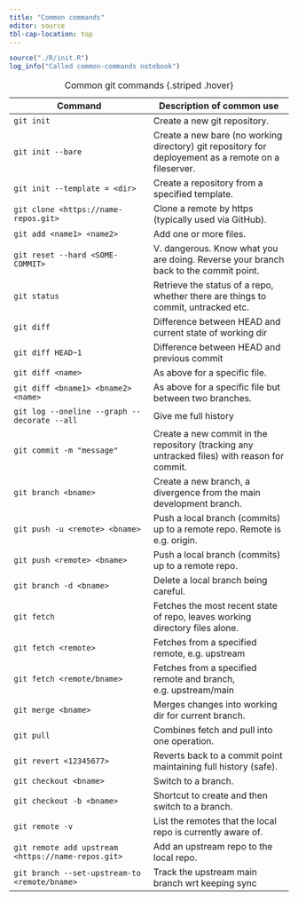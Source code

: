 ```yaml
---
title: "Common commands"
editor: source
tbl-cap-location: top
---
```


```r
source("./R/init.R")
log_info("Called common-commands notebook")
```


| Command  | Description of common use  |
|--------|--------|
| `git init`        | Create a new git repository.   |
| `git init --bare` | Create a new bare (no working directory) git repository for deployement as a remote on a fileserver.   |
| `git init --template = <dir>` | Create a repository from a specified template.   |
| `git clone <https://name-repos.git>` | Clone a remote by https (typically used via GitHub).  |
| `git add <name1> <name2>`  | Add one or more files.   |
| `git reset --hard <SOME-COMMIT>`  | V. dangerous. Know what you are doing. Reverse your branch back to the commit point.  |
| `git status`  | Retrieve the status of a repo, whether there are things to commit, untracked etc.   |
| `git diff`  | Difference between HEAD and current state of working dir   |
| `git diff HEAD~1` | Difference between HEAD and previous commit |
| `git diff <name>` | As above for a specific file.   |
| `git diff <bname1> <bname2> <name>` | As above for a specific file but between two branches.   |
| `git log --oneline --graph --decorate --all` | Give me full history    |
| `git commit -m "message"` | Create a new commit in the repository (tracking any untracked files) with reason for commit.   |
| `git branch <bname>` | Create a new branch, a divergence from the main development branch.   |
| `git push -u <remote> <bname>` | Push a local branch (commits) up to a remote repo. Remote is e.g. origin.   |
| `git push <remote> <bname>` | Push a local branch (commits) up to a remote repo.    |
| `git branch -d <bname>` | Delete a local branch being careful.    |
| `git fetch`  | Fetches the most recent state of repo, leaves working directory files alone.    |
| `git fetch <remote>` | Fetches from a specified remote, e.g. upstream |  
| `git fetch <remote/bname>` | Fetches from a specified remote and branch, e.g. upstream/main | 
| `git merge <bname>` | Merges changes into working dir for current branch.    |
| `git pull`  | Combines fetch and pull into one operation.   |
| `git revert <12345677>` | Reverts back to a commit point maintaining full history (safe).   |
| `git checkout <bname>` | Switch to a branch.    |
| `git checkout -b <bname>` | Shortcut to create and then switch to a branch.    |
| `git remote -v` | List the remotes that the local repo is currently aware of. |
| `git remote add upstream <https://name-repos.git>` | Add an upstream repo to the local repo. |
| `git branch --set-upstream-to <remote/bname>`  |   Track the upstream main branch wrt keeping sync |

: Common git commands {.striped .hover}

